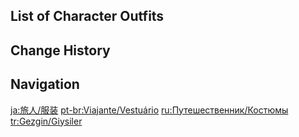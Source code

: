 {{CharacterTabs}}

==List of Character Outfits==
{{Outfits by Category Table|Traveler Outfits|nocharacter=1}}

==Change History==
{{Change History|1.0}}

==Navigation==
{{Character Navbox|link type=outfits}}

[[ja:旅人/服装]]
[[pt-br:Viajante/Vestuário]]
[[ru:Путешественник/Костюмы]]
[[tr:Gezgin/Giysiler]]